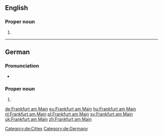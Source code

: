 ==English==

===Proper noun===
{{en-proper noun|head=[[Frankfurt]] am [[Main]]}}

# {{alternative form of|Frankfurt-am-Main|lang=en}}

----

==German==
{{wikipedia|lang=de}}

===Pronunciation===
* {{audio|De-Frankfurt am Main.ogg|Audio|lang=de}}

===Proper noun===
{{de-proper noun|head=[[Frankfurt]] [[am]] [[Main]]|n}}

# {{l|en|Frankfurt-am-Main}}

[[Category:de:Cities]]
[[Category:de:Germany]]

[[de:Frankfurt am Main]]
[[eu:Frankfurt am Main]]
[[hu:Frankfurt am Main]]
[[nl:Frankfurt am Main]]
[[pl:Frankfurt am Main]]
[[sv:Frankfurt am Main]]
[[uk:Frankfurt am Main]]
[[zh:Frankfurt am Main]]